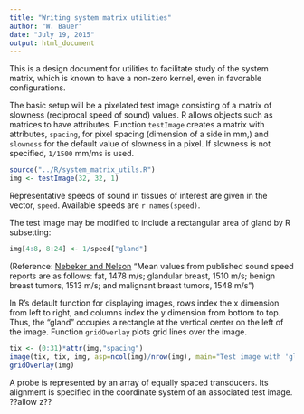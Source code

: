 ```yaml
---
title: "Writing system matrix utilities"
author: "W. Bauer"
date: "July 19, 2015"
output: html_document
---
```


This is a design document for utilities to facilitate study of the system matrix, which is known to have a non-zero kernel, even in favorable configurations.

The basic setup will be a pixelated test image consisting of a matrix of slowness (reciprocal speed of sound) values. R allows objects such as matrices to have attributes. Function `testImage` creates a matrix with attributes, `spacing`, for pixel spacing (dimension of a side in mm,) and `slowness` for the default value of slowness in a pixel. If slowness is not specified, `1/1500` mm/ms is used.

```r
source("../R/system_matrix_utils.R")
img <- testImage(32, 32, 1)
```

Representative speeds of sound in tissues of interest are given in the vector, `speed`. Available speeds are `r names(speed)`.

The test image may be modified to include a rectangular area of gland by R subsetting:

```r
img[4:8, 8:24] <- 1/speed["gland"]
```

(Reference: [Nebeker and Nelson](http://www.jultrasoundmed.org/content/31/9/1389.full) "Mean values from published sound speed reports are as follows: fat, 1478 m/s; glandular breast, 1510 m/s; benign breast tumors, 1513 m/s; and malignant breast tumors, 1548 m/s")

In R's default function for displaying images, rows index the x dimension from left to right, and columns index the y dimension from bottom to top. Thus, the "gland" occupies a rectangle at the vertical center on the left of the image. Function `gridOverlay` plots grid lines over the image.

```r
tix <- (0:31)*attr(img,"spacing")
image(tix, tix, img, asp=ncol(img)/nrow(img), main="Test image with 'gland'\nand overlay", col=c("blue", "gray"), xlab="x (mm)", ylab="y (mm)")
gridOverlay(img)
```

A probe is represented by an array of equally spaced transducers. Its alignment is specified in the coordinate system of an associated test image. ??allow z??
